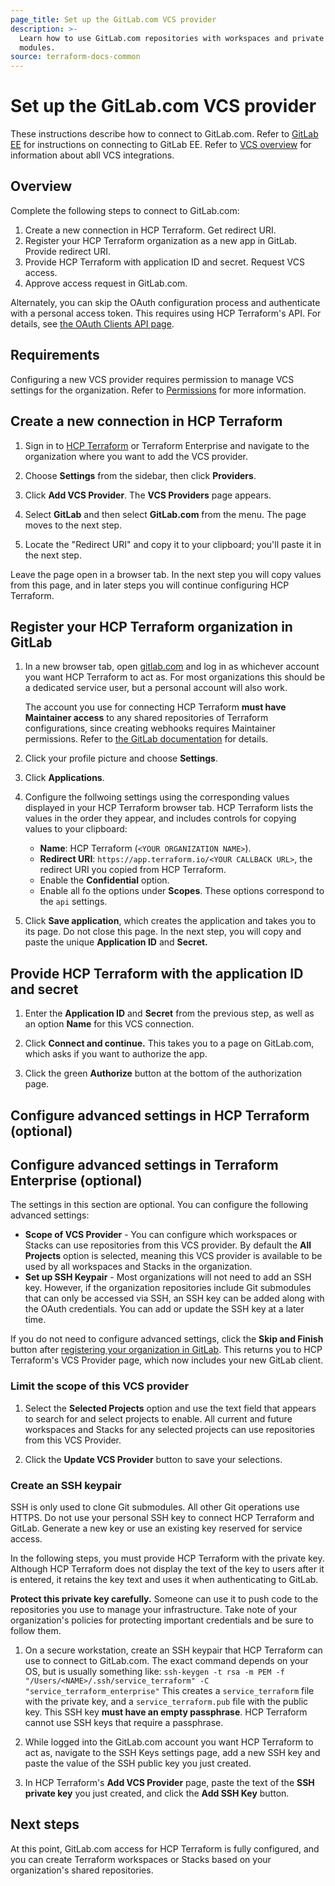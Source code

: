 ```yaml
---
page_title: Set up the GitLab.com VCS provider
description: >-
  Learn how to use GitLab.com repositories with workspaces and private registry
  modules.
source: terraform-docs-common
---
```


# Set up the GitLab.com VCS provider

These instructions describe how to connect to GitLab.com. Refer to [GitLab EE](/terraform/cloud-docs/vcs/gitlab-eece) for instructions on connecting to GitLab EE. Refer to [VCS overview](/terraform/cloud-docs/vcs) for information about abll VCS integrations.

## Overview

Complete the following steps to connect to GitLab.com:

1. Create a new connection in HCP Terraform. Get redirect URI.
1. Register your HCP Terraform organization as a new app in GitLab. Provide redirect URI.
1. Provide HCP Terraform with application ID and secret. Request VCS access.
1. Approve access request in GitLab.com.

Alternately, you can skip the OAuth configuration process and authenticate with a personal access token. This requires using HCP Terraform's API. For details, see [the OAuth Clients API page](/terraform/cloud-docs/api-docs/oauth-clients).

## Requirements

Configuring a new VCS provider requires permission to manage VCS settings for the organization. Refer to [Permissions](/terraform/cloud-docs/users-teams-organizations/permissions) for more information.

[permissions-citation]: #intentionally-unused---keep-for-maintainers


## Create a new connection in HCP Terraform

1.  Sign in to [HCP Terraform](https://app.terraform.io/) or Terraform Enterprise and navigate to the organization where you want to add the VCS provider.

2.  Choose **Settings** from the sidebar, then click **Providers**.

3.  Click **Add VCS Provider**. The **VCS Providers** page appears.

4.  Select **GitLab** and then select **GitLab.com** from the menu. The page moves to the next step.

5.  Locate the "Redirect URI" and copy it to your clipboard; you'll paste it in the next step.

Leave the page open in a browser tab. In the next step you will copy values from this page, and in later steps you will continue configuring HCP Terraform.

## Register your HCP Terraform organization in GitLab

1. In a new browser tab, open [gitlab.com](https://gitlab.com) and log in as whichever account you want HCP Terraform to act as. For most organizations this should be a dedicated service user, but a personal account will also work.

    The account you use for connecting HCP Terraform **must have Maintainer access** to any shared repositories of Terraform configurations, since creating webhooks requires Maintainer permissions. Refer to [the GitLab documentation](https://docs.gitlab.com/ee/user/permissions.html#project-members-permissions) for details.

1. Click your profile picture and choose **Settings**.
1. Click **Applications**.
1. Configure the follwoing settings using the corresponding values displayed in your HCP Terraform browser tab. HCP Terraform lists the values in the order they appear, and includes controls for copying values to your clipboard:
    - **Name**: HCP Terraform (`<YOUR ORGANIZATION NAME>`).
    - **Redirect URI**: `https://app.terraform.io/<YOUR CALLBACK URL>`, the redirect URI you copied from HCP Terraform.
    - Enable the **Confidential** option.
    - Enable all fo the options under **Scopes**. These options correspond to the `api` settings.

1. Click **Save application**, which creates the application and takes you to its page. Do not close this page. In the next step, you will copy and paste the unique **Application ID** and **Secret.**

## Provide HCP Terraform with the application ID and secret

1.  Enter the **Application ID** and **Secret** from the previous step, as well as an option **Name** for this VCS connection.

2.  Click **Connect and continue.** This takes you to a page on GitLab.com, which asks if you want to authorize the app.

3.  Click the green **Authorize** button at the bottom of the authorization page.

<!-- BEGIN: TFC:only -->
## Configure advanced settings in HCP Terraform (optional)
<!-- END: TFC:only -->
<!-- BEGIN: TFEnterprise:only -->
## Configure advanced settings in Terraform Enterprise (optional)
<!-- END: TFEnterprise:only -->

The settings in this section are optional. You can configure the following advanced settings:

-   **Scope of VCS Provider** - You can configure which workspaces<!-- BEGIN: TFC:only name:stacks-tfe --> or Stacks<!-- END: TFC:only name:stacks-tfe --> can use repositories from this VCS provider. By default the **All Projects** option is selected, meaning this VCS provider is available to be used by all workspaces<!-- BEGIN: TFC:only name:stacks-tfe --> and Stacks<!-- END: TFC:only name:stacks-tfe --> in the organization.
-   **Set up SSH Keypair** - Most organizations will not need to add an SSH key. However, if the organization repositories include Git submodules that can only be accessed via SSH, an SSH key can be added along with the OAuth credentials. You can add or update the SSH key at a later time.

If you do not need to configure advanced settings, click the **Skip and Finish** button after [registering your organization in GitLab](#register-your-hcp-terraform-organization-in-gitlab). This returns you to HCP Terraform's VCS Provider page, which now includes your new GitLab client.

### Limit the scope of this VCS provider

1. Select the **Selected Projects** option and use the text field that appears to search for and select projects to enable. All current and future workspaces<!-- BEGIN: TFC:only name:stacks-tfe --> and Stacks<!-- END: TFC:only name:stacks-tfe --> for any selected projects can use repositories from this VCS Provider.

2.  Click the **Update VCS Provider** button to save your selections.

### Create an SSH keypair

SSH is only used to clone Git submodules. All other Git operations use HTTPS. Do not use your personal SSH key to connect HCP Terraform and GitLab. Generate a new key or use an existing key reserved for service access.

In the following steps, you must provide HCP Terraform with the private key. Although HCP Terraform does not display the text of the key to users after it is entered, it retains the key text and uses it when authenticating to GitLab.

**Protect this private key carefully.** Someone can use it to push code to the repositories you use to manage your infrastructure. Take note of your organization's policies for protecting important credentials and be sure to follow them.

1.  On a secure workstation, create an SSH keypair that HCP Terraform can use to connect to GitLab.com. The exact command depends on your OS, but is usually something like:
    `ssh-keygen -t rsa -m PEM -f "/Users/<NAME>/.ssh/service_terraform" -C "service_terraform_enterprise"`
    This creates a `service_terraform` file with the private key, and a `service_terraform.pub` file with the public key. This SSH key **must have an empty passphrase**. HCP Terraform cannot use SSH keys that require a passphrase.

2.  While logged into the GitLab.com account you want HCP Terraform to act as, navigate to the SSH Keys settings page, add a new SSH key and paste the value of the SSH public key you just created.

3.  In HCP Terraform's **Add VCS Provider** page, paste the text of the **SSH private key** you just created, and click the **Add SSH Key** button.

## Next steps

At this point, GitLab.com access for HCP Terraform is fully configured, and you can create Terraform workspaces<!-- BEGIN: TFC:only name:stacks-tfe --> or Stacks<!-- END: TFC:only name:stacks-tfe --> based on your organization's shared repositories.
